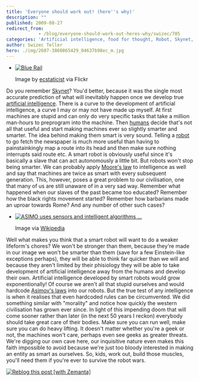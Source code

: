 ```yaml
---
title: 'Everyone should work out! (here''s why)'
description: ""
published: 2009-08-27
redirect_from: 
            - /blog/everyone-should-work-out-heres-why/swizec/705
categories: 'Artificial intelligence, food for thought, Robot, Skynet, Uncategorized'
author: Swizec Teller
hero: ./img/2607-3860865429_04637b98ec_m.jpg
---
```

- [![Blue Rail](./img/2607-3860865429_04637b98ec_m.jpg "Blue Rail")](http://www.flickr.com/photos/41864721@N00/3860865429/)

  Image by [ecstaticist](http://www.flickr.com/photos/41864721@N00/3860865429/) via Flickr

Do you remember [Skynet](http://en.wikipedia.org/wiki/Skynet_%28Terminator%29 "Skynet (Terminator)")? You'd better, because it was the single most accurate prediction of what will inevitably happen once we develop true [artificial intelligence](http://en.wikipedia.org/wiki/Artificial_intelligence "Artificial intelligence"). There is a curve to the development of artificial intelligence, a curve I may or may not have made up myself. At first machines are stupid and can only do very specific tasks that take a million man-hours to preprogram into the machine. Then [humans](http://en.wikipedia.org/wiki/Human "Human") decide that's not all that useful and start making machines ever so slightly smarter and smarter. The idea behind making them smart is very sound. Telling a [robot](http://en.wikipedia.org/wiki/Robot "Robot") to go fetch the newspaper is much more useful than having to painstainkingly map a route into its head and then make sure nothing interrupts said route etc. A smart robot is obviously useful since it's basically a slave that can act autonomously a little bit. But robots won't stop being smarter. We can probably apply [Moore's law](http://en.wikipedia.org/wiki/Moore%27s_law "Moore's law") to intelligence as well and say that machines are twice as smart with every subsequent generation. This, however, poses a great problem to our civilisation, one that many of us are still unaware of in a very sad way. Remember what happened when our slaves of the past became too educated? Remember how the black rights movement started? Remember how barbarians made an uproar towards Rome? And any number of other such cases?

- [![ASIMO uses sensors and intelligent algorithms ...](./img/wikipedia-commons-thumb-d-d1-Honda_ASIMO_Walking_Stairs.JPG-300px-Honda_ASIMO_Walking_Stairs.jpg "ASIMO uses sensors and intelligent algorithms ...")](http://commons.wikipedia.org/wiki/Image:Honda_ASIMO_Walking_Stairs.JPG)

  Image via [Wikipedia](http://commons.wikipedia.org/wiki/Image:Honda_ASIMO_Walking_Stairs.JPG)

Well what makes you think that a smart robot will want to do a weaker lifeform's chores? We won't be stronger than them, because they're made in our image we won't be smarter than them (save for a few Einstein-like exceptions perhaps), they will be able to think far quicker than we will and because they aren't limited by their phisiology they will be able to take development of artificial intelligence away from the humans and develop their own. Artificial intelligence developed by smart robots would grow exponentionally! Of course we aren't all that stupid ourselves and would hardcode [Asimov's laws](http://en.wikipedia.org/wiki/Three_Laws_of_Robotics "Three Laws of Robotics") into our robots. But the true test of any intelligence is when it realises that even hardcoded rules can be circumvented. We did something similar with "morality" and notice how quickly the western civilisation has grown ever since. In light of this impending doom that will come sooner rather than later (in the next 50 years I reckon) everybody should take great care of their bodies. Make sure you can run well, make sure you can do heavy lifting. It doesn't matter whether you're a geek or not, the machines won't care, perhaps even see geeks as greater threats. We're digging our own cave here, our inquisitive nature even makes this faith impossible to avoid because we're just too bloody interested in making an entity as smart as ourselves. So, kids, work out, build those muscles, you'll need them if you're ever to survive the robot wars.

[![Reblog this post \[with Zemanta\]](http://img.zemanta.com/reblog_e.png?x-id=e5358466-69c5-45b5-94be-b364a29b67e6)](http://reblog.zemanta.com/zemified/e5358466-69c5-45b5-94be-b364a29b67e6/ "Reblog this post \[with Zemanta]")